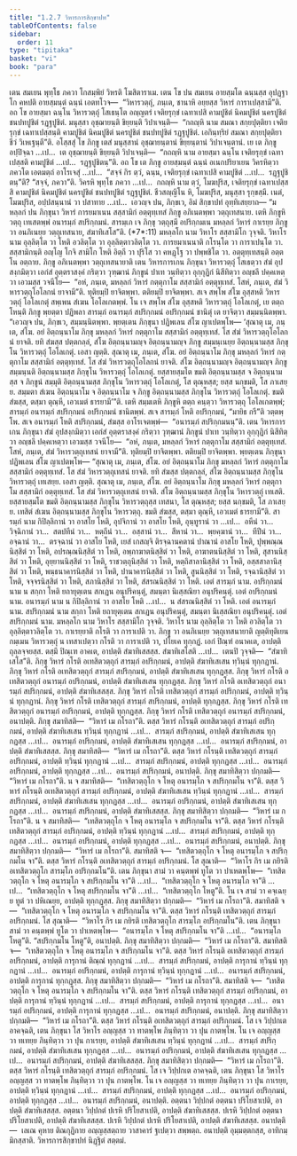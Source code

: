 ```yaml
---
title: "1.2.7 วิหารการสิกฺขาปท"
tableOfContents: false
sidebar:
  order: 11
type: "tipitaka"
basket: "vi"
book: "para"
---
```



<DynamicBreadcrumb />

<Division number="365" book="para">

<Paragraph number="1512" book="para">
เตน สมเยน พุทฺโธ ภควา โกสมฺพิยํ วิหรติ โฆสิตาราเม. เตน โข ปน สมเยน อายสฺมโต ฉนฺนสฺส อุปฏฺฐาโก คหปติ อายสฺมนฺตํ ฉนฺนํ เอตทโวจ—  “วิหารวตฺถุํ, ภนฺเต, ชานาหิ อยฺยสฺส วิหารํ การาเปสฺสามี”ติ. อถ โข อายสฺมา ฉนฺโน วิหารวตฺถุํ โสเธนฺโต อญฺญตรํ เจติยรุกฺขํ เฉทาเปสิ คามปูชิตํ นิคมปูชิตํ นครปูชิตํ ชนปทปูชิตํ รฏฺฐปูชิตํ. มนุสฺสา อุชฺฌายนฺติ ขิยฺยนฺติ วิปาเจนฺติ—  “กถญฺหิ นาม สมณา สกฺยปุตฺติยา เจติยรุกฺขํ เฉทาเปสฺสนฺติ คามปูชิตํ นิคมปูชิตํ นครปูชิตํ ชนปทปูชิตํ รฏฺฐปูชิตํ. เอกินฺทฺริยํ สมณา สกฺยปุตฺติยา ชีวํ วิเหเฐนฺตี”ติ.
</Paragraph>

<Paragraph number="1513" book="para">
อโสฺสสุํ โข ภิกฺขู เตสํ มนุสฺสานํ อุชฺฌายนฺตานํ ขิยฺยนฺตานํ วิปาเจนฺตานํ. เย เต ภิกฺขู อปฺปิจฺฉา …เป…  เต อุชฺฌายนฺติ ขิยฺยนฺติ วิปาเจนฺติ—  “กถญฺหิ นาม อายสฺมา ฉนฺโน เจติยรุกฺขํ เฉทาเปสฺสติ คามปูชิตํ …เป…  รฏฺฐปูชิตนฺ”ติ.
</Paragraph>

<Paragraph number="1514" book="para">
อถ โข เต ภิกฺขู อายสฺมนฺตํ ฉนฺนํ อเนกปริยาเยน วิครหิตฺวา ภควโต เอตมตฺถํ อาโรเจสุํ …เป…  “สจฺจํ กิร ตฺวํ, ฉนฺน, เจติยรุกฺขํ เฉทาเปสิ คามปูชิตํ …เป…  รฏฺฐปูชิตนฺ”ติ? “สจฺจํ, ภควา”ติ. วิครหิ พุทฺโธ ภควา …เป…  กถญฺหิ นาม ตฺวํ, โมฆปุริส, เจติยรุกฺขํ เฉทาเปสฺสสิ คามปูชิตํ นิคมปูชิตํ นครปูชิตํ ชนปทปูชิตํ รฏฺฐปูชิตํ. ชีวสญฺญิโน หิ, โมฆปุริส, มนุสฺสา รุกฺขสฺมึ. เนตํ, โมฆปุริส, อปฺปสนฺนานํ วา ปสาทาย …เป…  เอวญฺจ ปน, ภิกฺขเว, อิมํ สิกฺขาปทํ อุทฺทิเสยฺยาถ—
</Paragraph>

</Division>
<Division number="366" book="para">

<Paragraph number="1515" book="para">
<Emphasis>“มหลฺลกํ ปน ภิกฺขุนา วิหารํ การยมาเนน สสฺสามิกํ อตฺตุทฺเทสํ ภิกฺขู อภิเนตพฺพา วตฺถุเทสนาย. เตหิ ภิกฺขูหิ วตฺถุ เทเสตพฺพํ อนารมฺภํ สปริกฺกมนํ. สารมฺเภ เจ ภิกฺขุ วตฺถุสฺมึ อปริกฺกมเน มหลฺลกํ วิหารํ กาเรยฺย ภิกฺขู วา อนภิเนยฺย วตฺถุเทสนาย, สํฆาทิเสโส”</Emphasis>ติ. (*7*:<Emphasis>11</Emphasis>)
</Paragraph>

</Division>
<Division number="367" book="para">

<Paragraph number="1516" book="para">
<Emphasis>มหลฺลโก</Emphasis> นาม วิหาโร สสฺสามิโก วุจฺจติ.
</Paragraph>

<Paragraph number="1517" book="para">
<Emphasis>วิหาโร</Emphasis> นาม อุลฺลิตฺโต วา โหติ อวลิตฺโต วา อุลฺลิตฺตาวลิตฺโต วา.
</Paragraph>

<Paragraph number="1518" book="para">
<Emphasis>การยมาเนนา</Emphasis>ติ กโรนฺโต วา การาเปนฺโต วา.
</Paragraph>

<Paragraph number="1519" book="para">
<Emphasis>สสฺสามิกนฺ</Emphasis>ติ อญฺโญ โกจิ สามิโก โหติ อิตฺถี วา ปุริโส วา คหฏฺโฐ วา ปพฺพชิโต วา.
</Paragraph>

<Paragraph number="1520" book="para">
<Emphasis>อตฺตุทฺเทสนฺ</Emphasis>ติ อตฺตโน อตฺถาย.
</Paragraph>

<Paragraph number="1521" book="para">
<Emphasis>ภิกฺขู อภิเนตพฺพา วตฺถุเทสนายา</Emphasis>ติ เตน วิหารการเกน ภิกฺขุนา วิหารวตฺถุํ โสเธตฺวา สํฆํ อุปสงฺกมิตฺวา เอกํสํ อุตฺตราสงฺคํ กริตฺวา วุฑฺฒานํ ภิกฺขูนํ ปาเท วนฺทิตฺวา อุกฺกุฏิกํ นิสีทิตฺวา อญฺชลึ ปคฺคเหตฺวา เอวมสฺส วจนีโย—  “อหํ, ภนฺเต, มหลฺลกํ วิหารํ กตฺตุกาโม สสฺสามิกํ อตฺตุทฺเทสํ. โสหํ, ภนฺเต, สํฆํ วิหารวตฺถุโอโลกนํ ยาจามี”ติ. ทุติยมฺปิ ยาจิตพฺพา. ตติยมฺปิ ยาจิตพฺพา. สเจ สพฺโพ สํโฆ อุสฺสหติ วิหารวตฺถุํ โอโลเกตุํ สพฺเพน สํเฆน โอโลเกตพฺพํ. โน เจ สพฺโพ สํโฆ อุสฺสหติ วิหารวตฺถุํ โอโลเกตุํ, เย ตตฺถ โหนฺติ ภิกฺขู พฺยตฺตา ปฏิพลา สารมฺภํ อนารมฺภํ สปริกฺกมนํ อปริกฺกมนํ ชานิตุํ เต ยาจิตฺวา สมฺมนฺนิตพฺพา. “เอวญฺจ ปน, ภิกฺขเว, สมฺมนฺนิตพฺพา. พฺยตฺเตน ภิกฺขุนา ปฏิพเลน สํโฆ ญาเปตพฺโพ—
</Paragraph>

</Division>
<Division number="368" book="para">

<Paragraph number="1522" book="para">
‘สุณาตุ เม, ภนฺเต, สํโฆ. อยํ อิตฺถนฺนาโม ภิกฺขุ มหลฺลกํ วิหารํ กตฺตุกาโม สสฺสามิกํ อตฺตุทฺเทสํ. โส สํฆํ วิหารวตฺถุโอโลกนํ ยาจติ. ยทิ สํฆสฺส ปตฺตกลฺลํ, สํโฆ อิตฺถนฺนามญฺจ อิตฺถนฺนามญฺจ ภิกฺขู สมฺมนฺเนยฺย อิตฺถนฺนามสฺส ภิกฺขุโน วิหารวตฺถุํ โอโลเกตุํ. เอสา ญตฺติ.
</Paragraph>

<Paragraph number="1523" book="para">
สุณาตุ เม, ภนฺเต, สํโฆ. อยํ อิตฺถนฺนาโม ภิกฺขุ มหลฺลกํ วิหารํ กตฺตุกาโม สสฺสามิกํ อตฺตุทฺเทสํ. โส สํฆํ วิหารวตฺถุโอโลกนํ ยาจติ. สํโฆ อิตฺถนฺนามญฺจ อิตฺถนฺนามญฺจ ภิกฺขู สมฺมนฺนติ อิตฺถนฺนามสฺส ภิกฺขุโน วิหารวตฺถุํ โอโลเกตุํ. ยสฺสายสฺมโต ขมติ อิตฺถนฺนามสฺส จ อิตฺถนฺนามสฺส จ ภิกฺขูนํ สมฺมุติ อิตฺถนฺนามสฺส ภิกฺขุโน วิหารวตฺถุํ โอโลเกตุํ, โส ตุณฺหสฺส; ยสฺส นกฺขมติ, โส ภาเสยฺย.
</Paragraph>

<Paragraph number="1524" book="para">
สมฺมตา สํเฆน อิตฺถนฺนาโม จ อิตฺถนฺนาโม จ ภิกฺขู อิตฺถนฺนามสฺส ภิกฺขุโน วิหารวตฺถุํ โอโลเกตุํ. ขมติ สํฆสฺส, ตสฺมา ตุณฺหี, เอวเมตํ ธารยามี’”ติ.
</Paragraph>

</Division>
<Division number="369" book="para">

<Paragraph number="1525" book="para">
เตหิ สมฺมเตหิ ภิกฺขูหิ ตตฺถ คนฺตฺวา วิหารวตฺถุ โอโลเกตพฺพํ; สารมฺภํ อนารมฺภํ สปริกฺกมนํ อปริกฺกมนํ ชานิตพฺพํ. สเจ สารมฺภํ โหติ อปริกฺกมนํ, “มายิธ กรี”ติ วตฺตพฺโพ. สเจ อนารมฺภํ โหติ สปริกฺกมนํ, สํฆสฺส อาโรเจตพฺพํ—  “อนารมฺภํ สปริกฺกมนนฺ”ติ. เตน วิหารการเกน ภิกฺขุนา สํฆํ อุปสงฺกมิตฺวา เอกํสํ อุตฺตราสงฺคํ กริตฺวา วุฑฺฒานํ ภิกฺขูนํ ปาเท วนฺทิตฺวา อุกฺกุฏิกํ นิสีทิตฺวา อญฺชลึ ปคฺคเหตฺวา เอวมสฺส วจนีโย—  “อหํ, ภนฺเต, มหลฺลกํ วิหารํ กตฺตุกาโม สสฺสามิกํ อตฺตุทฺเทสํ. โสหํ, ภนฺเต, สํฆํ วิหารวตฺถุเทสนํ ยาจามี”ติ. ทุติยมฺปิ ยาจิตพฺพา. ตติยมฺปิ ยาจิตพฺพา. พฺยตฺเตน ภิกฺขุนา ปฏิพเลน สํโฆ ญาเปตพฺโพ—
</Paragraph>

</Division>
<Division number="370" book="para">

<Paragraph number="1526" book="para">
“สุณาตุ เม, ภนฺเต, สํโฆ. อยํ อิตฺถนฺนาโม ภิกฺขุ มหลฺลกํ วิหารํ กตฺตุกาโม สสฺสามิกํ อตฺตุทฺเทสํ. โส สํฆํ วิหารวตฺถุเทสนํ ยาจติ. ยทิ สํฆสฺส ปตฺตกลฺลํ, สํโฆ อิตฺถนฺนามสฺส ภิกฺขุโน วิหารวตฺถุํ เทเสยฺย. เอสา ญตฺติ.
</Paragraph>

<Paragraph number="1527" book="para">
สุณาตุ เม, ภนฺเต, สํโฆ. อยํ อิตฺถนฺนาโม ภิกฺขุ มหลฺลกํ วิหารํ กตฺตุกาโม สสฺสามิกํ อตฺตุทฺเทสํ. โส สํฆํ วิหารวตฺถุเทสนํ ยาจติ. สํโฆ อิตฺถนฺนามสฺส ภิกฺขุโน วิหารวตฺถุํ เทเสติ. ยสฺสายสฺมโต ขมติ อิตฺถนฺนามสฺส ภิกฺขุโน วิหารวตฺถุสฺส เทสนา, โส ตุณฺหสฺส; ยสฺส นกฺขมติ, โส ภาเสยฺย.
</Paragraph>

<Paragraph number="1528" book="para">
เทสิตํ สํเฆน อิตฺถนฺนามสฺส ภิกฺขุโน วิหารวตฺถุ. ขมติ สํฆสฺส, ตสฺมา ตุณฺหี, เอวเมตํ ธารยามี”ติ.
</Paragraph>

</Division>
<Division number="371" book="para">

<Paragraph number="1529" book="para">
<Emphasis>สารมฺภํ</Emphasis> นาม กิปิลฺลิกานํ วา อาสโย โหติ, อุปจิกานํ วา อาสโย โหติ, อุนฺทูรานํ วา …เป…  อหีนํ วา…  วิจฺฉิกานํ วา…  สตปทีนํ วา…  หตฺถีนํ วา…  อสฺสานํ วา…  สีหานํ วา…  พฺยคฺฆานํ วา…  ทีปีนํ วา…  อจฺฉานํ วา…  ตรจฺฉานํ วา อาสโย โหติ, เยสํ เกสญฺจิ ติรจฺฉานคตานํ ปาณานํ อาสโย โหติ, ปุพฺพณฺณนิสฺสิตํ วา โหติ, อปรณฺณนิสฺสิตํ วา โหติ, อพฺภาฆาตนิสฺสิตํ วา โหติ, อาฆาตนนิสฺสิตํ วา โหติ, สุสานนิสฺสิตํ วา โหติ, อุยฺยานนิสฺสิตํ วา โหติ, ราชวตฺถุนิสฺสิตํ วา โหติ, หตฺถิสาลานิสฺสิตํ วา โหติ, อสฺสสาลานิสฺสิตํ วา โหติ, พนฺธนาคารนิสฺสิตํ วา โหติ, ปานาคารนิสฺสิตํ วา โหติ, สูนนิสฺสิตํ วา โหติ, รจฺฉานิสฺสิตํ วา โหติ, จจฺจรนิสฺสิตํ วา โหติ, สภานิสฺสิตํ วา โหติ, สํสรณนิสฺสิตํ วา โหติ. เอตํ สารมฺภํ นาม.
</Paragraph>

<Paragraph number="1530" book="para">
<Emphasis>อปริกฺกมนํ</Emphasis> นาม น สกฺกา โหติ ยถายุตฺเตน สกเฏน อนุปริคนฺตุํ, สมนฺตา นิเสฺสณิยา อนุปริคนฺตุํ. เอตํ อปริกฺกมนํ นาม.
</Paragraph>

<Paragraph number="1531" book="para">
<Emphasis>อนารมฺภํ</Emphasis> นาม น กิปิลฺลิกานํ วา อาสโย โหติ …เป…  น สํสรณนิสฺสิตํ วา โหติ. เอตํ อนารมฺภํ นาม.
</Paragraph>

<Paragraph number="1532" book="para">
<Emphasis>สปริกฺกมนํ</Emphasis> นาม สกฺกา โหติ ยถายุตฺเตน สกเฏน อนุปริคนฺตุํ, สมนฺตา นิเสฺสณิยา อนุปริคนฺตุํ. เอตํ สปริกฺกมนํ นาม.
</Paragraph>

<Paragraph number="1533" book="para">
<Emphasis>มหลฺลโก</Emphasis> นาม วิหาโร สสฺสามิโก วุจฺจติ.
</Paragraph>

<Paragraph number="1534" book="para">
<Emphasis>วิหาโร</Emphasis> นาม อุลฺลิตฺโต วา โหติ อวลิตฺโต วา อุลฺลิตฺตาวลิตฺโต วา.
</Paragraph>

<Paragraph number="1535" book="para">
<Emphasis>กาเรยฺยา</Emphasis>ติ กโรติ วา การาเปติ วา.
</Paragraph>

<Paragraph number="1536" book="para">
<Emphasis>ภิกฺขู วา อนภิเนยฺย วตฺถุเทสนายา</Emphasis>ติ ญตฺติทุติเยน กมฺเมน วิหารวตฺถุํ น เทสาเปตฺวา กโรติ วา การาเปติ วา, ปโยเค ทุกฺกฏํ. เอกํ ปิณฺฑํ อนาคเต, อาปตฺติ ถุลฺลจฺจยสฺส. ตสฺมึ ปิณฺเฑ อาคเต, อาปตฺติ สํฆาทิเสสสฺส.
</Paragraph>

<Paragraph number="1537" book="para">
<Emphasis>สํฆาทิเสโส</Emphasis>ติ …เป…  เตนปิ วุจฺจติ—  “สํฆาทิเสโส”ติ.
</Paragraph>

</Division>
<Division number="372" book="para">

<Paragraph number="1538" book="para">
ภิกฺขุ วิหารํ กโรติ อเทสิตวตฺถุกํ สารมฺภํ อปริกฺกมนํ, อาปตฺติ สํฆาทิเสเสน ทฺวินฺนํ ทุกฺกฏานํ. ภิกฺขุ วิหารํ กโรติ อเทสิตวตฺถุกํ สารมฺภํ สปริกฺกมนํ, อาปตฺติ สํฆาทิเสเสน ทุกฺกฏสฺส. ภิกฺขุ วิหารํ กโรติ อเทสิตวตฺถุกํ อนารมฺภํ อปริกฺกมนํ, อาปตฺติ สํฆาทิเสเสน ทุกฺกฏสฺส. ภิกฺขุ วิหารํ กโรติ อเทสิตวตฺถุกํ อนารมฺภํ สปริกฺกมนํ, อาปตฺติ สํฆาทิเสสสฺส.
</Paragraph>

<Paragraph number="1539" book="para">
ภิกฺขุ วิหารํ กโรติ เทสิตวตฺถุกํ สารมฺภํ อปริกฺกมนํ, อาปตฺติ ทฺวินฺนํ ทุกฺกฏานํ. ภิกฺขุ วิหารํ กโรติ เทสิตวตฺถุกํ สารมฺภํ สปริกฺกมนํ, อาปตฺติ ทุกฺกฏสฺส. ภิกฺขุ วิหารํ กโรติ เทสิตวตฺถุกํ อนารมฺภํ อปริกฺกมนํ, อาปตฺติ ทุกฺกฏสฺส. ภิกฺขุ วิหารํ กโรติ เทสิตวตฺถุกํ อนารมฺภํ สปริกฺกมนํ, อนาปตฺติ.
</Paragraph>

</Division>
<Division number="373" book="para">

<Paragraph number="1540" book="para">
ภิกฺขุ สมาทิสติ—  “วิหารํ เม กโรถา”ติ. ตสฺส วิหารํ กโรนฺติ อเทสิตวตฺถุกํ สารมฺภํ อปริกฺกมนํ, อาปตฺติ สํฆาทิเสเสน ทฺวินฺนํ ทุกฺกฏานํ …เป…  สารมฺภํ สปริกฺกมนํ, อาปตฺติ สํฆาทิเสเสน ทุกฺกฏสฺส …เป…  อนารมฺภํ อปริกฺกมนํ, อาปตฺติ สํฆาทิเสเสน ทุกฺกฏสฺส …เป…  อนารมฺภํ สปริกฺกมนํ, อาปตฺติ สํฆาทิเสสสฺส.
</Paragraph>

<Paragraph number="1541" book="para">
ภิกฺขุ สมาทิสติ—  “วิหารํ เม กโรถา”ติ. ตสฺส วิหารํ กโรนฺติ เทสิตวตฺถุกํ สารมฺภํ อปริกฺกมนํ, อาปตฺติ ทฺวินฺนํ ทุกฺกฏานํ …เป…  สารมฺภํ สปริกฺกมนํ, อาปตฺติ ทุกฺกฏสฺส …เป…  อนารมฺภํ อปริกฺกมนํ, อาปตฺติ ทุกฺกฏสฺส …เป…  อนารมฺภํ สปริกฺกมนํ, อนาปตฺติ.
</Paragraph>

</Division>
<Division number="374" book="para">

<Paragraph number="1542" book="para">
ภิกฺขุ สมาทิสิตฺวา ปกฺกมติ—  “วิหารํ เม กโรถา”ติ. น จ สมาทิสติ—  “เทสิตวตฺถุโก จ โหตุ อนารมฺโภ จ สปริกฺกมโน จา”ติ. ตสฺส วิหารํ กโรนฺติ อเทสิตวตฺถุกํ สารมฺภํ อปริกฺกมนํ, อาปตฺติ สํฆาทิเสเสน ทฺวินฺนํ ทุกฺกฏานํ …เป…  สารมฺภํ สปริกฺกมนํ, อาปตฺติ สํฆาทิเสเสน ทุกฺกฏสฺส …เป…  อนารมฺภํ อปริกฺกมนํ, อาปตฺติ สํฆาทิเสเสน ทุกฺกฏสฺส …เป…  อนารมฺภํ สปริกฺกมนํ, อาปตฺติ สํฆาทิเสสสฺส.
</Paragraph>

<Paragraph number="1543" book="para">
ภิกฺขุ สมาทิสิตฺวา ปกฺกมติ—  “วิหารํ เม กโรถา”ติ. น จ สมาทิสติ—  “เทสิตวตฺถุโก จ โหตุ อนารมฺโภ จ สปริกฺกมโน จา”ติ. ตสฺส วิหารํ กโรนฺติ เทสิตวตฺถุกํ สารมฺภํ อปริกฺกมนํ, อาปตฺติ ทฺวินฺนํ ทุกฺกฏานํ …เป…  สารมฺภํ สปริกฺกมนํ, อาปตฺติ ทุกฺกฏสฺส …เป…  อนารมฺภํ อปริกฺกมนํ, อาปตฺติ ทุกฺกฏสฺส …เป…  อนารมฺภํ สปริกฺกมนํ, อนาปตฺติ.
</Paragraph>

</Division>
<Division number="375" book="para">

<Paragraph number="1544" book="para">
ภิกฺขุ สมาทิสิตฺวา ปกฺกมติ—  “วิหารํ เม กโรถา”ติ. สมาทิสติ จ—  “เทสิตวตฺถุโก จ โหตุ อนารมฺโภ จ สปริกฺกมโน จา”ติ. ตสฺส วิหารํ กโรนฺติ อเทสิตวตฺถุกํ สารมฺภํ อปริกฺกมนํ. โส สุณาติ—  “วิหาโร กิร เม กยิรติ อเทสิตวตฺถุโก สารมฺโภ อปริกฺกมโน”ติ. เตน ภิกฺขุนา สามํ วา คนฺตพฺพํ ทูโต วา ปาเหตพฺโพ—  “เทสิตวตฺถุโก จ โหตุ อนารมฺโภ จ สปริกฺกมโน จา”ติ …เป…  “เทสิตวตฺถุโก จ โหตุ อนารมฺโภ จา”ติ …เป…  “เทสิตวตฺถุโก จ โหตุ สปริกฺกมโน จา”ติ …เป…  “เทสิตวตฺถุโก โหตู”ติ. โน เจ สามํ วา คจฺเฉยฺย ทูตํ วา ปหิเณยฺย, อาปตฺติ ทุกฺกฏสฺส.
</Paragraph>

<Paragraph number="1545" book="para">
ภิกฺขุ สมาทิสิตฺวา ปกฺกมติ—  “วิหารํ เม กโรถา”ติ. สมาทิสติ จ—  “เทสิตวตฺถุโก จ โหตุ อนารมฺโภ จ สปริกฺกมโน จา”ติ. ตสฺส วิหารํ กโรนฺติ เทสิตวตฺถุกํ สารมฺภํ อปริกฺกมนํ. โส สุณาติ—  “วิหาโร กิร เม กยิรติ เทสิตวตฺถุโก สารมฺโภ อปริกฺกมโน”ติ. เตน ภิกฺขุนา สามํ วา คนฺตพฺพํ ทูโต วา ปาเหตพฺโพ—  “อนารมฺโภ จ โหตุ สปริกฺกมโน จา”ติ …เป…  “อนารมฺโภ โหตู”ติ. “สปริกฺกมโน โหตู”ติ, อนาปตฺติ.
</Paragraph>

</Division>
<Division number="376" book="para">

<Paragraph number="1546" book="para">
ภิกฺขุ สมาทิสิตฺวา ปกฺกมติ—  “วิหารํ เม กโรถา”ติ. สมาทิสติ จ—  “เทสิตวตฺถุโก จ โหตุ อนารมฺโภ จ สปริกฺกมโน จา”ติ. ตสฺส วิหารํ กโรนฺติ อเทสิตวตฺถุกํ สารมฺภํ อปริกฺกมนํ, อาปตฺติ การุกานํ ติณฺณํ ทุกฺกฏานํ …เป…  สารมฺภํ สปริกฺกมนํ, อาปตฺติ การุกานํ ทฺวินฺนํ ทุกฺกฏานํ …เป…  อนารมฺภํ อปริกฺกมนํ, อาปตฺติ การุกานํ ทฺวินฺนํ ทุกฺกฏานํ …เป…  อนารมฺภํ สปริกฺกมนํ, อาปตฺติ การุกานํ ทุกฺกฏสฺส.
</Paragraph>

<Paragraph number="1547" book="para">
ภิกฺขุ สมาทิสิตฺวา ปกฺกมติ—  “วิหารํ เม กโรถา”ติ. สมาทิสติ จ—  “เทสิตวตฺถุโก จ โหตุ อนารมฺโภ จ สปริกฺกมโน จา”ติ. ตสฺส วิหารํ กโรนฺติ เทสิตวตฺถุกํ สารมฺภํ อปริกฺกมนํ, อาปตฺติ การุกานํ ทฺวินฺนํ ทุกฺกฏานํ …เป…  สารมฺภํ สปริกฺกมนํ, อาปตฺติ การุกานํ ทุกฺกฏสฺส …เป…  อนารมฺภํ อปริกฺกมนํ, อาปตฺติ การุกานํ ทุกฺกฏสฺส …เป…  อนารมฺภํ สปริกฺกมนํ, อนาปตฺติ.
</Paragraph>

</Division>
<Division number="377" book="para">

<Paragraph number="1548" book="para">
ภิกฺขุ สมาทิสิตฺวา ปกฺกมติ—  “วิหารํ เม กโรถา”ติ. ตสฺส วิหารํ กโรนฺติ อเทสิตวตฺถุกํ สารมฺภํ อปริกฺกมนํ. โส เจ วิปฺปกเต อาคจฺฉติ, เตน ภิกฺขุนา โส วิหาโร อญฺญสฺส วา ทาตพฺโพ ภินฺทิตฺวา วา ปุน กาตพฺโพ. โน เจ อญฺญสฺส วา ทเทยฺย ภินฺทิตฺวา วา ปุน กาเรยฺย, อาปตฺติ สํฆาทิเสเสน ทฺวินฺนํ ทุกฺกฏานํ …เป…  สารมฺภํ สปริกฺกมนํ, อาปตฺติ สํฆาทิเสเสน ทุกฺกฏสฺส …เป…  อนารมฺภํ อปริกฺกมนํ, อาปตฺติ สํฆาทิเสเสน ทุกฺกฏสฺส …เป…  อนารมฺภํ สปริกฺกมนํ, อาปตฺติ สํฆาทิเสสสฺส.
</Paragraph>

<Paragraph number="1549" book="para">
ภิกฺขุ สมาทิสิตฺวา ปกฺกมติ—  “วิหารํ เม กโรถา”ติ. ตสฺส วิหารํ กโรนฺติ เทสิตวตฺถุกํ สารมฺภํ อปริกฺกมนํ. โส เจ วิปฺปกเต อาคจฺฉติ, เตน ภิกฺขุนา โส วิหาโร อญฺญสฺส วา ทาตพฺโพ ภินฺทิตฺวา วา ปุน กาตพฺโพ. โน เจ อญฺญสฺส วา ทเทยฺย ภินฺทิตฺวา วา ปุน กาเรยฺย, อาปตฺติ ทฺวินฺนํ ทุกฺกฏานํ …เป…  สารมฺภํ สปริกฺกมนํ, อาปตฺติ ทุกฺกฏสฺส …เป…  อนารมฺภํ อปริกฺกมนํ, อาปตฺติ ทุกฺกฏสฺส …เป…  อนารมฺภํ สปริกฺกมนํ, อนาปตฺติ.
</Paragraph>

</Division>
<Division number="378" book="para">

<Paragraph number="1550" book="para">
อตฺตนา วิปฺปกตํ อตฺตนา ปริโยสาเปติ, อาปตฺติ สํฆาทิเสสสฺส.
</Paragraph>

<Paragraph number="1551" book="para">
อตฺตนา วิปฺปกตํ ปเรหิ ปริโยสาเปติ, อาปตฺติ สํฆาทิเสสสฺส.
</Paragraph>

<Paragraph number="1552" book="para">
ปเรหิ วิปฺปกตํ อตฺตนา ปริโยสาเปติ, อาปตฺติ สํฆาทิเสสสฺส.
</Paragraph>

<Paragraph number="1553" book="para">
ปเรหิ วิปฺปกตํ ปเรหิ ปริโยสาเปติ, อาปตฺติ สํฆาทิเสสสฺส.
</Paragraph>

</Division>
<Division number="379" book="para">

<Paragraph number="1554" book="para">
อนาปตฺติ—  เลเณ คุหาย ติณกุฏิกาย อญฺญสฺสตฺถาย วาสาคารํ ฐเปตฺวา สพฺพตฺถ. อนาปตฺติ อุมฺมตฺตกสฺส, อาทิกมฺมิกสฺสาติ.

</Paragraph>
</Division>

<Paragraph number="1555" type="center" book="para">
วิหารการสิกฺขาปทํ นิฏฺฐิตํ สตฺตมํ.
</Paragraph>